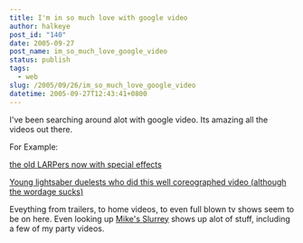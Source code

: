 ```yaml
---
title: I'm in so much love with google video
author: halkeye
post_id: "140"
date: 2005-09-27
post_name: im_so_much_love_google_video
status: publish
tags:
  - web
slug: /2005/09/26/im_so_much_love_google_video
datetime: 2005-09-27T12:43:41+0800
---
```


I've been searching around alot with google video. Its amazing all the videos out there.

For Example:

[the old LARPers now with special effects](https://video.google.com/videoplay?docid=-1775035533657057275&q=lightsaber)  

[Young lightsaber duelests who did this well coreographed video (although the wordage sucks)](https://video.google.com/videoplay?docid=106590075339710943&q=lightsaber)

Eveything from trailers, to home videos, to even full blown tv shows seem to be on here. Even looking up [Mike's Slurrey](https://www.slurrey.com) shows up alot of stuff, including a few of my party videos.
